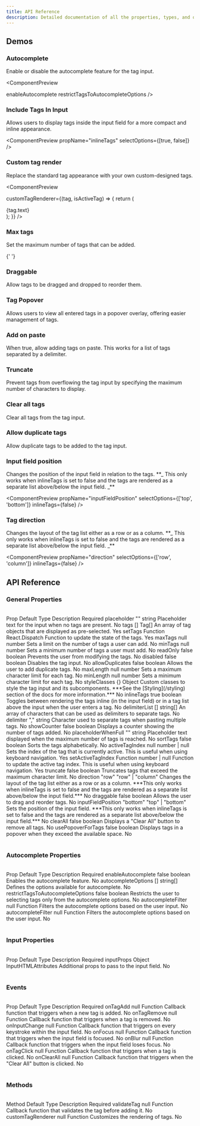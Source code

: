 ```yaml
---
title: API Reference
description: Detailed documentation of all the properties, types, and options available in the Emblor tag input component.
---
```


## Demos

<h3 className="font-heading mt-8 scroll-m-20 text-lg font-semibold tracking-tight">Autocomplete</h3>
<p className="leading-7 [&amp;:not(:first-child)]:mt-4 text-normal">
  Enable or disable the autocomplete feature for the tag input.
</p>

<ComponentPreview

enableAutocomplete
restrictTagsToAutocompleteOptions
/>

<h3 className="font-heading mt-8 scroll-m-20 text-lg font-semibold tracking-tight">Include Tags In Input</h3>
<p className="leading-7 [&amp;:not(:first-child)]:mt-4 text-normal">
  Allows users to display tags inside the input field for a more compact and inline appearance.
</p>

<ComponentPreview propName="inlineTags" selectOptions={[true, false]} />

<h3 className="font-heading mt-8 scroll-m-20 text-lg font-semibold tracking-tight">Custom tag render</h3>
<p className="leading-7 [&amp;:not(:first-child)]:mt-4 text-normal">
  Replace the standard tag appearance with your own custom-designed tags.
</p>

<ComponentPreview

customTagRenderer={(tag, isActiveTag) => {
return (

<div
  key={tag.id}
  className={`px-2 py-1 bg-red-500 rounded-full
        ${isActiveTag ? 'ring-ring ring-offset-2 ring-2 ring-offset-background' : ''}`}
>
  <span className="text-white text-sm mr-1">{tag.text}</span>
</div>
); }} />

<h3 className="font-heading mt-8 scroll-m-20 text-lg font-semibold tracking-tight">Max tags</h3>
<p className="leading-7 [&amp;:not(:first-child)]:mt-4 text-normal">
  Set the maximum number of tags that can be added.
</p>

<ComponentPreview maxTags={5} showCount />

{' '}

<h3 className="font-heading mt-8 scroll-m-20 text-lg font-semibold tracking-tight">Draggable</h3>
<p className="leading-7 [&amp;:not(:first-child)]:mt-4 text-normal">
  Allow tags to be dragged and dropped to reorder them.
</p>

<ComponentPreview draggable />

<h3 className="font-heading mt-8 scroll-m-20 text-lg font-semibold tracking-tight">Tag Popover</h3>
<p className="leading-7 [&amp;:not(:first-child)]:mt-4 text-normal">
  Allows users to view all entered tags in a popover overlay, offering easier management of tags.
</p>

<ComponentPreview usePopoverForTags />

<h3 className="font-heading mt-8 scroll-m-20 text-lg font-semibold tracking-tight">Add on paste</h3>
<p className="leading-7 [&amp;:not(:first-child)]:mt-4 text-normal">
  When true, allow adding tags on paste. This works for a list of tags separated by a delimiter.
</p>

<ComponentPreview addOnPaste />

<h3 className="font-heading mt-8 scroll-m-20 text-lg font-semibold tracking-tight">Truncate</h3>
<p className="leading-7 [&amp;:not(:first-child)]:mt-4 text-normal">
  Prevent tags from overflowing the tag input by specifying the maximum number of characters to display.
</p>

<ComponentPreview truncate={4} />

<h3 className="font-heading mt-8 scroll-m-20 text-lg font-semibold tracking-tight">Clear all tags</h3>
<p className="leading-7 [&amp;:not(:first-child)]:mt-4 text-normal">Clear all tags from the tag input.</p>

<ComponentPreview clearAll />

<h3 className="font-heading mt-8 scroll-m-20 text-lg font-semibold tracking-tight">Allow duplicate tags</h3>
<p className="leading-7 [&amp;:not(:first-child)]:mt-4 text-normal">
  Allow duplicate tags to be added to the tag input.
</p>

<ComponentPreview allowDuplicates />

<h3 className="font-heading mt-8 scroll-m-20 text-lg font-semibold tracking-tight">Input field position</h3>
<p className="leading-7 [&amp;:not(:first-child)]:mt-4 text-normal">
  Changes the position of the input field in relation to the tags. **_ This only works when inlineTags is set to false
  and the tags are rendered as a separate list above/below the input field. _**
</p>

<ComponentPreview propName="inputFieldPosition" selectOptions={['top', 'bottom']} inlineTags={false} />

<h3 className="font-heading mt-8 scroll-m-20 text-lg font-semibold tracking-tight">Tag direction</h3>
<p className="leading-7 [&amp;:not(:first-child)]:mt-4 text-normal">
  Changes the layout of the tag list either as a row or as a column. **_ This only works when inlineTags is set to false
  and the tags are rendered as a separate list above/below the input field. _**
</p>

<ComponentPreview propName="direction" selectOptions={['row', 'column']} inlineTags={false} />

## API Reference

### General Properties

<br />

<Table>
  <TableHeader>
    <TableRow>
      <TableHead className="w-[150px] border-r">Prop</TableHead>
      <TableHead className="w-[100px] border-r">Default</TableHead>
      <TableHead className="w-[200px] border-r">Type</TableHead>
      <TableHead className="border-r">Description</TableHead>
      <TableHead>Required</TableHead>
    </TableRow>
  </TableHeader>
  <TableBody>
    <TableRow>
      <TableCell className="border-r">placeholder</TableCell>
      <TableCell className="bomrder-r">""</TableCell>
      <TableCell className="border-r">string</TableCell>
      <TableCell className="border-r">Placeholder text for the input when no tags are present.</TableCell>
      <TableCell>No</TableCell>
    </TableRow>
    <TableRow>
      <TableCell className="border-r">tags</TableCell>
      <TableCell className="border-r">[]</TableCell>
      <TableCell className="border-r">Tag[]</TableCell>
      <TableCell className="border-r">An array of tag objects that are displayed as pre-selected.</TableCell>
      <TableCell>Yes</TableCell>
    </TableRow>
    <TableRow>
      <TableCell className="border-r">setTags</TableCell>
      <TableCell className="border-r">Function</TableCell>
      <TableCell className="border-r">React.Dispatch</TableCell>
      <TableCell className="border-r">Function to update the state of the tags.</TableCell>
      <TableCell>Yes</TableCell>
    </TableRow>
    <TableRow>
      <TableCell className="border-r">maxTags</TableCell>
      <TableCell className="border-r">null</TableCell>
      <TableCell className="border-r">number</TableCell>
      <TableCell className="border-r">Sets a limit on the number of tags a user can add.</TableCell>
      <TableCell>No</TableCell>
    </TableRow>
    <TableRow>
      <TableCell className="border-r">minTags</TableCell>
      <TableCell className="border-r">null</TableCell>
      <TableCell className="border-r">number</TableCell>
      <TableCell className="border-r">Sets a minimum number of tags a user must add.</TableCell>
      <TableCell>No</TableCell>
    </TableRow>
    <TableRow>
      <TableCell className="border-r">readOnly</TableCell>
      <TableCell className="border-r">false</TableCell>
      <TableCell className="border-r">boolean</TableCell>
      <TableCell className="border-r">Prevents the user from modifying the tags.</TableCell>
      <TableCell>No</TableCell>
    </TableRow>
    <TableRow>
      <TableCell className="border-r">disabled</TableCell>
      <TableCell className="border-r">false</TableCell>
      <TableCell className="border-r">boolean</TableCell>
      <TableCell className="border-r">Disables the tag input.</TableCell>
      <TableCell>No</TableCell>
    </TableRow>
    <TableRow>
      <TableCell className="border-r">allowDuplicates</TableCell>
      <TableCell className="border-r">false</TableCell>
      <TableCell className="border-r">boolean</TableCell>
      <TableCell className="border-r">Allows the user to add duplicate tags.</TableCell>
      <TableCell>No</TableCell>
    </TableRow>
    <TableRow>
      <TableCell className="border-r">maxLength</TableCell>
      <TableCell className="border-r">null</TableCell>
      <TableCell className="border-r">number</TableCell>
      <TableCell className="border-r">Sets a maximum character limit for each tag.</TableCell>
      <TableCell>No</TableCell>
    </TableRow>
    <TableRow>
      <TableCell className="border-r">minLength</TableCell>
      <TableCell className="border-r">null</TableCell>
      <TableCell className="border-r">number</TableCell>
      <TableCell className="border-r">Sets a minimum character limit for each tag.</TableCell>
      <TableCell>No</TableCell>
    </TableRow>
    <TableRow>
      <TableCell className="border-r">styleClasses</TableCell>
      <TableCell className="border-r">{}</TableCell>
      <TableCell className="border-r">Object</TableCell>
      <TableCell className="border-r">
        Custom classes to style the tag input and its subcomponents. ***See the [Styling](/styling) section of the docs
        for more information.***
      </TableCell>
      <TableCell>No</TableCell>
    </TableRow>
    <TableRow>
      <TableCell className="border-r">inlineTags</TableCell>
      <TableCell className="border-r">true</TableCell>
      <TableCell className="border-r">boolean</TableCell>
      <TableCell className="border-r">
        Toggles between rendering the tags inline (in the input field) or in a tag list above the input when the user
        enters a tag.
      </TableCell>
      <TableCell>No</TableCell>
    </TableRow>
    <TableRow>
      <TableCell className="border-r">delimiterList</TableCell>
      <TableCell className="border-r">[]</TableCell>
      <TableCell className="border-r">string[]</TableCell>
      <TableCell className="border-r">
        An array of characters that can be used as delimiters to separate tags.
      </TableCell>
      <TableCell>No</TableCell>
    </TableRow>
    <TableRow>
      <TableCell className="border-r">delimiter</TableCell>
      <TableCell className="border-r">","</TableCell>
      <TableCell className="border-r">string</TableCell>
      <TableCell className="border-r">Character used to separate tags when pasting multiple tags.</TableCell>
      <TableCell>No</TableCell>
    </TableRow>
    <TableRow>
      <TableCell className="border-r">showCounter</TableCell>
      <TableCell className="border-r">false</TableCell>
      <TableCell className="border-r">boolean</TableCell>
      <TableCell className="border-r">Displays a counter showing the number of tags added.</TableCell>
      <TableCell>No</TableCell>
    </TableRow>
    <TableRow>
      <TableCell className="border-r">placeholderWhenFull</TableCell>
      <TableCell className="border-r">""</TableCell>
      <TableCell className="border-r">string</TableCell>
      <TableCell className="border-r">Placeholder text displayed when the maximum number of tags is reached.</TableCell>
      <TableCell>No</TableCell>
    </TableRow>
    <TableRow>
      <TableCell className="border-r">sortTags</TableCell>
      <TableCell className="border-r">false</TableCell>
      <TableCell className="border-r">boolean</TableCell>
      <TableCell className="border-r">Sorts the tags alphabetically.</TableCell>
      <TableCell>No</TableCell>
    </TableRow>
    <TableRow>
      <TableCell className="border-r">activeTagIndex</TableCell>
      <TableCell className="border-r">null</TableCell>
      <TableCell className="border-r">number | null</TableCell>
      <TableCell className="border-r">
        Sets the index of the tag that is currently active. This is useful when using keyboard navigation.
      </TableCell>
      <TableCell>Yes</TableCell>
    </TableRow>
    <TableRow>
      <TableCell className="border-r">setActiveTagIndex</TableCell>
      <TableCell className="border-r">Function</TableCell>
      <TableCell className="border-r">number | null</TableCell>
      <TableCell className="border-r">
        Function to update the active tag index. This is useful when using keyboard navigation.
      </TableCell>
      <TableCell>Yes</TableCell>
    </TableRow>
    <TableRow>
      <TableCell className="border-r">truncate</TableCell>
      <TableCell className="border-r">false</TableCell>
      <TableCell className="border-r">boolean</TableCell>
      <TableCell className="border-r">Truncates tags that exceed the maximum character limit.</TableCell>
      <TableCell>No</TableCell>
    </TableRow>
    <TableRow>
      <TableCell className="border-r">direction</TableCell>
      <TableCell className="border-r">"row"</TableCell>
      <TableCell className="border-r">"row" | "column"</TableCell>
      <TableCell className="border-r">
        Changes the layout of the tag list either as a row or as a column. ***This only works when inlineTags is set to
        false and the tags are rendered as a separate list above/below the input field.***
      </TableCell>
      <TableCell>No</TableCell>
    </TableRow>
    <TableRow>
      <TableCell className="border-r">draggable</TableCell>
      <TableCell className="border-r">false</TableCell>
      <TableCell className="border-r">boolean</TableCell>
      <TableCell className="border-r">Allows the user to drag and reorder tags.</TableCell>
      <TableCell>No</TableCell>
    </TableRow>
    <TableRow>
      <TableCell className="border-r">inputFieldPosition</TableCell>
      <TableCell className="border-r">"bottom"</TableCell>
      <TableCell className="border-r">"top" | "bottom"</TableCell>
      <TableCell className="border-r">
        Sets the position of the input field. ***This only works when inlineTags is set to false and the tags are
        rendered as a separate list above/below the input field.***
      </TableCell>
      <TableCell>No</TableCell>
    </TableRow>
    <TableRow>
      <TableCell className="border-r">clearAll</TableCell>
      <TableCell className="border-r">false</TableCell>
      <TableCell className="border-r">boolean</TableCell>
      <TableCell className="border-r">Displays a "Clear All" button to remove all tags.</TableCell>
      <TableCell>No</TableCell>
    </TableRow>
    <TableRow>
      <TableCell className="border-r">usePopoverForTags</TableCell>
      <TableCell className="border-r">false</TableCell>
      <TableCell className="border-r">boolean</TableCell>
      <TableCell className="border-r">Displays tags in a popover when they exceed the available space.</TableCell>
      <TableCell>No</TableCell>
    </TableRow>
  </TableBody>
</Table>

### Autocomplete Properties

<br />

<Table>
  <TableHeader>
    <TableRow>
      <TableHead className="w-[150px] border-r">Prop</TableHead>
      <TableHead className="w-[100px] border-r">Default</TableHead>
      <TableHead className="w-[200px] border-r">Type</TableHead>
      <TableHead className="border-r">Description</TableHead>
      <TableHead>Required</TableHead>
    </TableRow>
  </TableHeader>
  <TableBody>
    <TableRow>
      <TableCell className="border-r">enableAutocomplete</TableCell>
      <TableCell className="border-r">false</TableCell>
      <TableCell className="border-r">boolean</TableCell>
      <TableCell className="border-r">Enables the autocomplete feature.</TableCell>
      <TableCell>No</TableCell>
    </TableRow>
    <TableRow>
      <TableCell className="border-r">autocompleteOptions</TableCell>
      <TableCell className="border-r">[]</TableCell>
      <TableCell className="border-r">string[]</TableCell>
      <TableCell className="border-r">Defines the options available for autocomplete.</TableCell>
      <TableCell>No</TableCell>
    </TableRow>
    <TableRow>
      <TableCell className="border-r">restrictTagsToAutocompleteOptions</TableCell>
      <TableCell className="border-r">false</TableCell>
      <TableCell className="border-r">boolean</TableCell>
      <TableCell className="border-r">
        Restricts the user to selecting tags only from the autocomplete options.
      </TableCell>
      <TableCell>No</TableCell>
    </TableRow>
    <TableRow>
      <TableCell className="border-r">autocompleteFilter</TableCell>
      <TableCell className="border-r">null</TableCell>
      <TableCell className="border-r">Function</TableCell>
      <TableCell className="border-r">Filters the autocomplete options based on the user input.</TableCell>
      <TableCell>No</TableCell>
    </TableRow>
    <TableRow>
      <TableCell className="border-r">autocompleteFilter</TableCell>
      <TableCell className="border-r">null</TableCell>
      <TableCell className="border-r">Function</TableCell>
      <TableCell className="border-r">Filters the autocomplete options based on the user input.</TableCell>
      <TableCell>No</TableCell>
    </TableRow>
  </TableBody>
</Table>

### Input Properties

<br />

<Table>
  <TableHeader>
    <TableRow>
      <TableHead className="w-[150px] border-r">Prop</TableHead>
      <TableHead className="w-[100px] border-r">Default</TableHead>
      <TableHead className="border-r">Type</TableHead>
      <TableHead className="border-r">Description</TableHead>
      <TableHead>Required</TableHead>
    </TableRow>
  </TableHeader>
  <TableBody>
    <TableRow className="h-[100px]">
      <TableCell className="border-r">inputProps</TableCell>
      <TableCell className="border-r">Object</TableCell>
      <TableCell className="border-r">InputHTMLAttributes</TableCell>
      <TableCell className="border-r">Additional props to pass to the input field.</TableCell>
      <TableCell>No</TableCell>
    </TableRow>
  </TableBody>
</Table>

### Events

<br />

<Table>
  <TableHeader>
    <TableRow>
      <TableHead className="w-[150px] border-r">Prop</TableHead>
      <TableHead className="w-[100px] border-r">Default</TableHead>
      <TableHead className="w-[200px] border-r">Type</TableHead>
      <TableHead className="border-r">Description</TableHead>
      <TableHead>Required</TableHead>
    </TableRow>
  </TableHeader>
  <TableBody>
    <TableRow>
      <TableCell className="border-r">onTagAdd</TableCell>
      <TableCell className="border-r">null</TableCell>
      <TableCell className="border-r">Function</TableCell>
      <TableCell className="border-r">Callback function that triggers when a new tag is added.</TableCell>
      <TableCell>No</TableCell>
    </TableRow>
    <TableRow>
      <TableCell className="border-r">onTagRemove</TableCell>
      <TableCell className="border-r">null</TableCell>
      <TableCell className="border-r">Function</TableCell>
      <TableCell className="border-r">Callback function that triggers when a tag is removed.</TableCell>
      <TableCell>No</TableCell>
    </TableRow>
    <TableRow>
      <TableCell className="border-r">onInputChange</TableCell>
      <TableCell className="border-r">null</TableCell>
      <TableCell className="border-r">Function</TableCell>
      <TableCell className="border-r">
        Callback function that triggers on every keystroke within the input field.
      </TableCell>
      <TableCell>No</TableCell>
    </TableRow>
    <TableRow>
      <TableCell className="border-r">onFocus</TableCell>
      <TableCell className="border-r">null</TableCell>
      <TableCell className="border-r">Function</TableCell>
      <TableCell className="border-r">Callback function that triggers when the input field is focused.</TableCell>
      <TableCell>No</TableCell>
    </TableRow>
    <TableRow>
      <TableCell className="border-r">onBlur</TableCell>
      <TableCell className="border-r">null</TableCell>
      <TableCell className="border-r">Function</TableCell>
      <TableCell className="border-r">Callback function that triggers when the input field loses focus.</TableCell>
      <TableCell>No</TableCell>
    </TableRow>
    <TableRow>
      <TableCell className="border-r">onTagClick</TableCell>
      <TableCell className="border-r">null</TableCell>
      <TableCell className="border-r">Function</TableCell>
      <TableCell className="border-r">Callback function that triggers when a tag is clicked.</TableCell>
      <TableCell>No</TableCell>
    </TableRow>
    <TableRow>
      <TableCell className="border-r">onClearAll</TableCell>
      <TableCell className="border-r">null</TableCell>
      <TableCell className="border-r">Function</TableCell>
      <TableCell className="border-r">
        Callback function that triggers when the "Clear All" button is clicked.
      </TableCell>
      <TableCell>No</TableCell>
    </TableRow>
  </TableBody>
</Table>

### Methods

<br />

<Table>
  <TableHeader>
    <TableRow>
      <TableHead className="w-[150px] border-r">Method</TableHead>
      <TableHead className="w-[100px] border-r">Default</TableHead>
      <TableHead className="w-[200px] border-r">Type</TableHead>
      <TableHead className="border-r">Description</TableHead>
      <TableHead>Required</TableHead>
    </TableRow>
  </TableHeader>
  <TableBody>
    <TableRow>
      <TableCell className="border-r">validateTag</TableCell>
      <TableCell className="border-r">null</TableCell>
      <TableCell className="border-r">Function</TableCell>
      <TableCell className="border-r">Callback function that validates the tag before adding it.</TableCell>
      <TableCell>No</TableCell>
    </TableRow>
    <TableRow>
      <TableCell className="border-r">customTagRenderer</TableCell>
      <TableCell className="border-r">null</TableCell>
      <TableCell className="border-r">Function</TableCell>
      <TableCell className="border-r">Customizes the rendering of tags.</TableCell>
      <TableCell>No</TableCell>
    </TableRow>
  </TableBody>
</Table>
